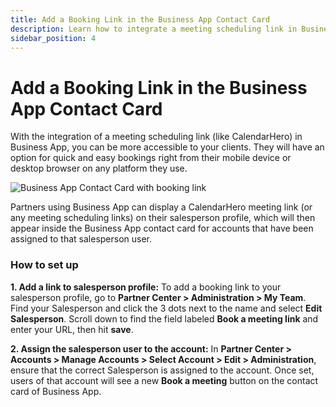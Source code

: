```yaml
---
title: Add a Booking Link in the Business App Contact Card
description: Learn how to integrate a meeting scheduling link in Business App to be more accessible to your clients.
sidebar_position: 4
---
```


# Add a Booking Link in the Business App Contact Card

With the integration of a meeting scheduling link (like CalendarHero) in Business App, you can be more accessible to your clients. They will have an option for quick and easy bookings right from their mobile device or desktop browser on any platform they use.

![Business App Contact Card with booking link](/img/crm/salespeople/booking-link-screenshot.png)

Partners using Business App can display a CalendarHero meeting link (or any meeting scheduling links) on their salesperson profile, which will then appear inside the Business App contact card for accounts that have been assigned to that salesperson user.

### How to set up

**1. Add a link to salesperson profile:** To add a booking link to your salesperson profile, go to **Partner Center > Administration > My Team**. Find your Salesperson and click the 3 dots next to the name and select **Edit Salesperson**. Scroll down to find the field labeled **Book a meeting link** and enter your URL, then hit **save**.

**2. Assign the salesperson user to the account:** In **Partner Center > Accounts > Manage Accounts > Select Account > Edit > Administration**, ensure that the correct Salesperson is assigned to the account. Once set, users of that account will see a new **Book a meeting** button on the contact card of Business App.